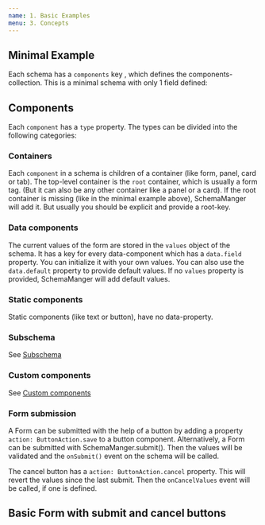 ```yaml
---
name: 1. Basic Examples
menu: 3. Concepts
---
```


## Minimal Example
Each schema has a `components` key , which defines the components-collection.
This is a minimal schema with only 1 field defined:

<Form schemaName={'minimal'} />

## Components
Each `component` has a `type` property.
The types  can be divided into the following categories:

### Containers

Each `component` in a schema is children of a container (like form, panel, card or tab).
The top-level container is the `root` container, which is usually a form tag.
(But it can also be any other container like a panel or a card). If the root container is missing (like in the minimal example above), SchemaManger will add it.
But usually you should be explicit and provide a root-key.

### Data components

The current values of the form are stored in the `values` object of the schema.
It has a key for every data-component which has a `data.field` property.
You can initialize it with your own values. You can also use the `data.default` property to provide default values.
If no `values` property is provided, SchemaManger will add default values.

### Static components
Static components (like text or button), have no data-property.

### Subschema

See [Subschema](/docs-4-subschema/)

### Custom components

See [Custom components](/docs-5-custom/)

### Form submission
A Form can be submitted with the help of a button by adding a property `action: ButtonAction.save` to a button component.
Alternatively, a Form can be submitted with SchemaManger.submit().
Then the values will be validated and the `onSubmit()` event on the schema will be called.

The cancel button has a `action: ButtonAction.cancel` property. This will revert the values since the last submit.
Then the `onCancelValues` event will be called, if one is defined.

## Basic Form with submit and cancel buttons

<Form schemaName={'basic'} />


